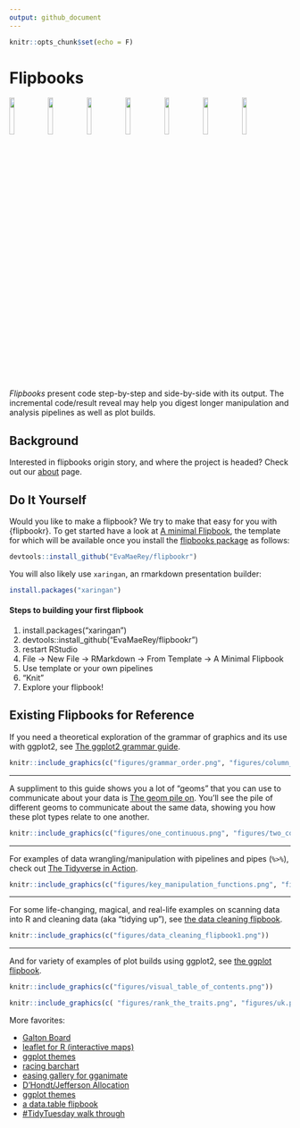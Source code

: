 ```yaml
---
output: github_document
---
```


```r
knitr::opts_chunk$set(echo = F)
```



# Flipbooks

<img width="13%" src="figures/linnet_kineograph_1886.jpg"/>
<img width="13%" src="figures/linnet_kineograph_1886.jpg"/>
<img width="13%" src="figures/linnet_kineograph_1886.jpg"/>
<img width="13%" src="figures/linnet_kineograph_1886.jpg"/>
<img width="13%" src="figures/linnet_kineograph_1886.jpg"/>
<img width="13%" src="figures/linnet_kineograph_1886.jpg"/>
<img width="13%" src="figures/linnet_kineograph_1886.jpg"/>

<!-- Original author is de:John Barnes Linnet - Zeitgenössische Illustration (1886), via de.wikipedia -->


*Flipbooks* present code step-by-step and side-by-side with its output. The incremental code/result reveal may help you digest longer manipulation and analysis pipelines as well as plot builds.  

## Background

Interested in flipbooks origin story, and where the project is headed? Check out our [about](https://evamaerey.github.io/flipbooks/about/what_the_flipbook) page. 

## Do It Yourself

Would you like to make a flipbook? We try to make that easy for you with {flipbookr}. To get started have a look at [A minimal Flipbook](https://evamaerey.github.io/flipbooks/flipbookr/skeleton#1){target="_blank"}, the template for which will be available once you install the [flipbooks package](https://github.com/EvaMaeRey/flipbookr){target="_blank"} as follows:

```r
devtools::install_github("EvaMaeRey/flipbookr")
```

You will also likely use `xaringan`, an rmarkdown presentation builder:

```r
install.packages("xaringan")
```

#### Steps to building your first flipbook

1. install.packages("xaringan") 
2. devtools::install_github("EvaMaeRey/flipbookr") 
3. restart RStudio
4. File -> New File -> RMarkdown -> From Template -> A Minimal Flipbook
5. Use template or your own pipelines
6. "Knit"
7. Explore your flipbook!

## Existing Flipbooks for Reference

If you need a theoretical exploration of the grammar of graphics and its use with ggplot2, see [The ggplot2 grammar guide](https://evamaerey.github.io/ggplot2_grammar_guide/ggplot2_grammar_guide){target="_blank"}.

```r
knitr::include_graphics(c("figures/grammar_order.png", "figures/column_aesthetics.png"))
```

<hr>

A suppliment to this guide shows you a lot of "geoms" that you can use to communicate about your data is [The geom pile on](https://evamaerey.github.io/ggplot2_grammar_guide/geoms.html){target="_blank"}.  You'll see the pile of different geoms to communicate about the same data, showing you how these plot types relate to one another. 


```r
knitr::include_graphics(c("figures/one_continuous.png", "figures/two_continuous.png"))
```

<hr>

For examples of data wrangling/manipulation with pipelines and pipes (`%>%`), check out [The Tidyverse in Action](https://evamaerey.github.io/tidyverse_in_action/tidyverse_in_action.html){target="_blank"}.

```r
knitr::include_graphics(c("figures/key_manipulation_functions.png", "figures/median_by_group.png", "figures/select_distinct.png"))
```


<hr>

For some life-changing, magical, and real-life examples on scanning data into R and cleaning data (aka "tidying up"), see [the data cleaning flipbook](https://evamaerey.github.io/flipbooks/data_cleaning/data_cleaning){target="_blank"}.


```r
knitr::include_graphics(c("figures/data_cleaning_flipbook1.png"))
```
<hr>

And for variety of examples of plot builds using ggplot2, see [the ggplot flipbook](https://evamaerey.github.io/ggplot_flipbook/ggplot_flipbook_xaringan.html){target="_blank"}.

```r
knitr::include_graphics(c("figures/visual_table_of_contents.png"))
```


```r
knitr::include_graphics(c( "figures/rank_the_traits.png", "figures/uk.png"))
```


More favorites:

- [Galton Board](https://evamaerey.github.io/flipbooks/galton_board/galton_board.html#1){target="_blank"}
- [leaflet for R (interactive maps)](https://evamaerey.github.io/flipbooks/leaflet/leaflet#1){target="_blank"}
- [ggplot themes](https://evamaerey.github.io/flipbooks/taming_themes_in_ggplot/taming_ggplot_themes.html){target="_blank"}
- [racing barchart](https://evamaerey.github.io/flipbooks/racing_bars/racing_barcharts.html){target="_blank"}
- [easing gallery for gganimate](https://evamaerey.github.io/easing_gganimate/easing_examples.html){target="_blank"}
- [D’Hondt/Jefferson Allocation](https://evamaerey.github.io/flipbooks/dhondt_jefferson_allocation/dhondt_jefferson_allocation){target="_blank"}
- [ggplot themes](https://evamaerey.github.io/flipbooks/taming_themes_in_ggplot/taming_ggplot_themes.html){target="_blank"}
- [a data.table flipbook](https://evamaerey.github.io/flipbooks/data.table/data.table){target="_blank"}
- [#TidyTuesday walk through](https://evamaerey.github.io/tidytuesday_walk_through/tidytuesday_highlights.html){target="_blank"}

